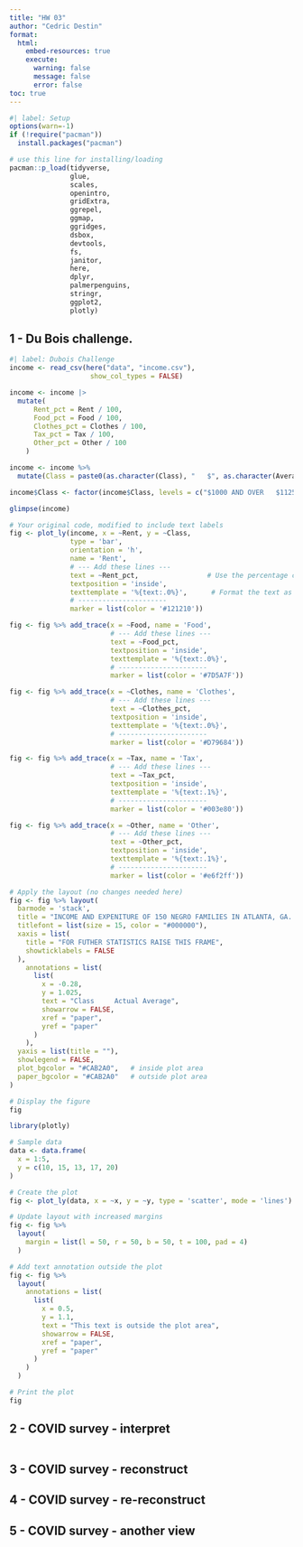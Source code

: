 ```yaml
---
title: "HW 03"
author: "Cedric Destin"
format:
  html:
    embed-resources: true
    execute:
      warning: false
      message: false
      error: false
toc: true
---
```


```r
#| label: Setup
options(warn=-1)
if (!require("pacman")) 
  install.packages("pacman")

# use this line for installing/loading
pacman::p_load(tidyverse,
               glue,
               scales,
               openintro,
               gridExtra,
               ggrepel,
               ggmap,
               ggridges,
               dsbox,
               devtools,
               fs,
               janitor,
               here,
               dplyr,
               palmerpenguins,
               stringr,
               ggplot2,
               plotly) 
```

## 1 - Du Bois challenge.

```r
#| label: Dubois Challenge
income <- read_csv(here("data", "income.csv"), 
                    show_col_types = FALSE)

```

```r
income <- income |> 
  mutate(
      Rent_pct = Rent / 100,
      Food_pct = Food / 100,
      Clothes_pct = Clothes / 100,
      Tax_pct = Tax / 100,
      Other_pct = Other / 100
    )
```

```r
income <- income %>%
  mutate(Class = paste0(as.character(Class), "   $", as.character(Average_Income)))

```

```r
income$Class <- factor(income$Class, levels = c("$1000 AND OVER   $1125", "$750-1000   $880", "$500-750   $547", "$400-500   $433.82", "$300-400   $335.66", "$200-300   $249.45", "$100-200   $139.1"))
```

```r
glimpse(income)
```

```r
# Your original code, modified to include text labels
fig <- plot_ly(income, x = ~Rent, y = ~Class, 
               type = 'bar', 
               orientation = 'h',
               name = 'Rent',
               # --- Add these lines ---
               text = ~Rent_pct,                 # Use the percentage column for the text data
               textposition = 'inside',
               texttemplate = '%{text:.0%}',      # Format the text as a percentage with 0 decimal places
               # ----------------------
               marker = list(color = '#121210'))

fig <- fig %>% add_trace(x = ~Food, name = 'Food',
                         # --- Add these lines ---
                         text = ~Food_pct,
                         textposition = 'inside',
                         texttemplate = '%{text:.0%}',
                         # ----------------------
                         marker = list(color = '#7D5A7F'))

fig <- fig %>% add_trace(x = ~Clothes, name = 'Clothes',
                         # --- Add these lines ---
                         text = ~Clothes_pct,
                         textposition = 'inside',
                         texttemplate = '%{text:.0%}',
                         # ----------------------
                         marker = list(color = '#D79684'))

fig <- fig %>% add_trace(x = ~Tax, name = 'Tax',
                         # --- Add these lines ---
                         text = ~Tax_pct,
                         textposition = 'inside',
                         texttemplate = '%{text:.1%}',
                         # ----------------------
                         marker = list(color = '#003e80'))

fig <- fig %>% add_trace(x = ~Other, name = 'Other',
                         # --- Add these lines ---
                         text = ~Other_pct,
                         textposition = 'inside',
                         texttemplate = '%{text:.1%}',
                         # ----------------------
                         marker = list(color = '#e6f2ff'))

# Apply the layout (no changes needed here)
fig <- fig %>% layout(
  barmode = 'stack',
  title = "INCOME AND EXPENITURE OF 150 NEGRO FAMILIES IN ATLANTA, GA. U.S.A.",
  titlefont = list(size = 15, color = "#000000"),
  xaxis = list(
    title = "FOR FUTHER STATISTICS RAISE THIS FRAME",
    showticklabels = FALSE
  ),
    annotations = list(
      list(
        x = -0.28,
        y = 1.025,
        text = "Class     Actual Average",
        showarrow = FALSE,
        xref = "paper",
        yref = "paper"
      )
    ),
  yaxis = list(title = ""),
  showlegend = FALSE,
  plot_bgcolor = "#CAB2A0",   # inside plot area
  paper_bgcolor = "#CAB2A0"   # outside plot area
)

# Display the figure
fig
```

```r
library(plotly)

# Sample data
data <- data.frame(
  x = 1:5,
  y = c(10, 15, 13, 17, 20)
)

# Create the plot
fig <- plot_ly(data, x = ~x, y = ~y, type = 'scatter', mode = 'lines')

# Update layout with increased margins
fig <- fig %>%
  layout(
    margin = list(l = 50, r = 50, b = 50, t = 100, pad = 4)
  )

# Add text annotation outside the plot
fig <- fig %>%
  layout(
    annotations = list(
      list(
        x = 0.5,
        y = 1.1,
        text = "This text is outside the plot area",
        showarrow = FALSE,
        xref = "paper",
        yref = "paper"
      )
    )
  )

# Print the plot
fig
```

## 2 - COVID survey - interpret

```r


```

## 3 - COVID survey - reconstruct

## 4 - COVID survey - re-reconstruct

## 5 - COVID survey - another view